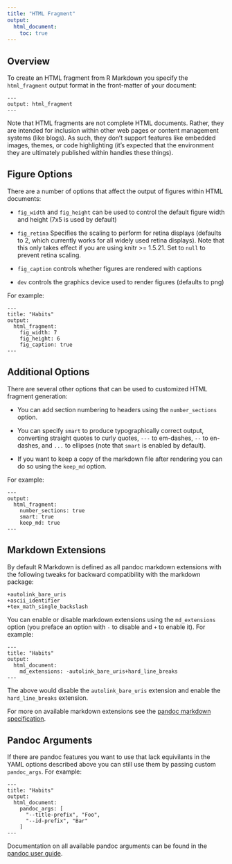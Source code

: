 ```yaml
---
title: "HTML Fragment"
output:
  html_document:
    toc: true
---
```


## Overview

To create an HTML fragment from R Markdown you specify the `html_fragment` output format in the front-matter of your document:

    ---
    output: html_fragment
    ---

Note that HTML fragments are not complete HTML documents. Rather, they are intended for inclusion within other web pages or content management systems (like blogs). As such, they don't support features like embedded images, themes, or code highlighting (it's expected that the environment they are ultimately published within handles these things).

## Figure Options

There are a number of options that affect the output of figures within HTML documents:

* `fig_width` and  `fig_height` can be used to control the default figure width and height (7x5 is used by default)

* `fig_retina` Specifies the scaling to perform for retina displays (defaults to 2, which currently works for all widely used retina displays). Note that this only takes effect if you are using knitr >= 1.5.21. Set to `null` to prevent retina scaling.

* `fig_caption` controls whether figures are rendered with captions

* `dev` controls the graphics device used to render figures (defaults to png)

For example:

    ---
    title: "Habits"
    output:
      html_fragment:
        fig_width: 7
        fig_height: 6
        fig_caption: true
    ---

## Additional Options

There are several other options that can be used to customized HTML fragment generation:

* You can add section numbering to headers using the `number_sections` option. 

* You can specify `smart` to produce typographically correct output, converting straight quotes to curly quotes, `---` to em-dashes, `--` to en-dashes, and `...` to ellipses (note that `smart` is enabled by default).

* If you want to keep a copy of the markdown file after rendering you can do so using the `keep_md` option.

For example:

    ---
    output:
      html_fragment:
        number_sections: true
        smart: true
        keep_md: true
    ---

## Markdown Extensions

By default R Markdown is defined as all pandoc markdown extensions with the following tweaks for backward compatibility with the markdown package:

```
+autolink_bare_uris
+ascii_identifier
+tex_math_single_backslash
```

You can enable or disable markdown extensions using the `md_extensions` option (you preface an option with `-` to disable and `+` to enable it). For example:

    ---
    title: "Habits"
    output:
      html_document:
        md_extensions: -autolink_bare_uris+hard_line_breaks
    ---

The above would disable the `autolink_bare_uris` extension and enable the `hard_line_breaks` extension. 

For more on available markdown extensions see the [pandoc markdown specification](http://pandoc.org/README.html#pandocs-markdown).


## Pandoc Arguments

If there are pandoc features you want to use that lack equivilants in the YAML options described above you can still use them by passing custom `pandoc_args`. For example:

    ---
    title: "Habits"
    output:
      html_document:
        pandoc_args: [
          "--title-prefix", "Foo",
          "--id-prefix", "Bar"
        ]
    ---

Documentation on all available pandoc arguments can be found in the [pandoc user guide](http://johnmacfarlane.net/pandoc/README.html#options).













